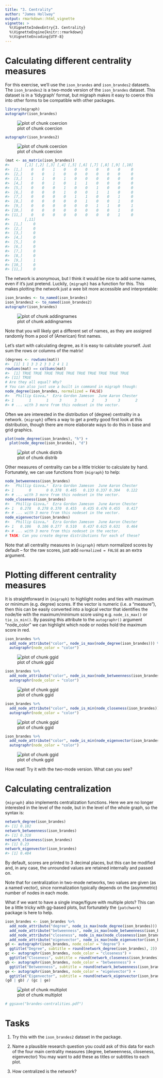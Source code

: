 ```yaml
---
title: "3. Centrality"
author: "James Hollway"
output: rmarkdown::html_vignette
vignette: >
  %\VignetteIndexEntry{3. Centrality}
  %\VignetteEngine{knitr::rmarkdown}
  %\VignetteEncoding{UTF-8}
---
```




# Calculating different centrality measures

For this exercise, we'll use the `ison_brandes` and `ison_brandes2` datasets.
The `ison_brandes2` is a two-mode version of the `ison_brandes` dataset.
This dataset is in a 'tidygraph' format, 
but migraph makes it easy to coerce this into other forms
to be compatible with other packages.


```r
library(migraph)
autographr(ison_brandes)
```

![plot of chunk coercion](teaching/coercion-1.png)

```r
autographr(ison_brandes2)
```

![plot of chunk coercion](teaching/coercion-2.png)

```r
(mat <- as_matrix(ison_brandes))
#>       [,1] [,2] [,3] [,4] [,5] [,6] [,7] [,8] [,9] [,10]
#>  [1,]    0    0    1    0    0    0    0    0    0     0
#>  [2,]    0    0    1    0    0    0    0    0    0     0
#>  [3,]    1    1    0    1    0    0    0    0    0     0
#>  [4,]    0    0    1    0    1    1    0    0    0     0
#>  [5,]    0    0    0    1    0    0    1    0    0     0
#>  [6,]    0    0    0    1    0    0    1    1    0     0
#>  [7,]    0    0    0    0    1    1    0    0    1     0
#>  [8,]    0    0    0    0    0    1    0    0    1     0
#>  [9,]    0    0    0    0    0    0    1    1    0     1
#> [10,]    0    0    0    0    0    0    0    0    1     0
#> [11,]    0    0    0    0    0    0    0    0    1     0
#>       [,11]
#>  [1,]     0
#>  [2,]     0
#>  [3,]     0
#>  [4,]     0
#>  [5,]     0
#>  [6,]     0
#>  [7,]     0
#>  [8,]     0
#>  [9,]     1
#> [10,]     0
#> [11,]     0
```

The network is anonymous, but I think it would be nice to add some names,
even if it's just pretend. 
Luckily, `{migraph}` has a function for this.
This makes plotting the network just a wee bit more accessible and interpretable:


```r
ison_brandes <- to_named(ison_brandes)
ison_brandes2 <- to_named(ison_brandes2)
autographr(ison_brandes)
```

![plot of chunk addingnames](teaching/addingnames-1.png)

Note that you will likely get a different set of names,
as they are assigned randomly from a pool of (American) first names.

Let's start with calculating degree, as it is easy to calculate yourself.
Just sum the rows or columns of the matrix!


```r
(degrees <- rowSums(mat))
#>  [1] 1 1 3 3 2 3 3 2 4 1 1
rowSums(mat) == colSums(mat)
#>  [1] TRUE TRUE TRUE TRUE TRUE TRUE TRUE TRUE TRUE TRUE
#> [11] TRUE
# Are they all equal? Why?
# You can also just use a built in command in migraph though:
node_degree(ison_brandes, normalized = FALSE)
#>   Phillip Giova…¹  Ezra Gordon Jameson  June Aaron Chester
#> 1       1       1     3      3       2     3     3       2
#> # ... with 3 more from this nodeset in the vector.
```

Often we are interested in the distribution of (degree) centrality in a network.
`{migraph}` offers a way to get a pretty good first look at this distribution,
though there are more elaborate ways to do this in base and grid graphics.


```r
plot(node_degree(ison_brandes), "h") +
  plot(node_degree(ison_brandes), "d")
```

![plot of chunk distrib](teaching/distrib-1.png)

Other measures of centrality can be a little trickier to calculate by hand.
Fortunately, we can use functions from `{migraph}` to help:


```r
node_betweenness(ison_brandes)
#>   Phillip Giova…¹  Ezra Gordon Jameson  June Aaron Chester
#> 1       0       0 0.378  0.485   0.133 0.337 0.304   0.122
#> # ... with 3 more from this nodeset in the vector.
node_closeness(ison_brandes)
#>   Phillip Giova…¹  Ezra Gordon Jameson  June Aaron Chester
#> 1   0.278   0.278 0.370  0.455   0.435 0.476 0.455   0.417
#> # ... with 3 more from this nodeset in the vector.
node_eigenvector(ison_brandes)
#>   Phillip Giova…¹  Ezra Gordon Jameson  June Aaron Chester
#> 1   0.106   0.106 0.277  0.510   0.437 0.615 0.631   0.464
#> # ... with 3 more from this nodeset in the vector.
# TASK: Can you create degree distributions for each of these?
```

Note that all centrality measures in `{migraph}` return normalized
scores by default -- 
for the raw scores, just add `normalized = FALSE` as an extra argument.

# Plotting different centrality measures

It is straightforward in `{migraph}` to highlight nodes and ties 
with maximum or minimum (e.g. degree) scores.
If the vector is numeric (i.e. a "measure"),
then this can be easily converted into a logical vector that
identifies the node/tie with the maximum/minimum score using
e.g. `node_is_max()` or `tie_is_min()`.
By passing this attribute to the `autographr()` argument "node_color"
we can highlight which node or nodes hold the maximum score in red.


```r
ison_brandes %>%
  add_node_attribute("color", node_is_max(node_degree(ison_brandes))) %>%
  autographr(node_color = "color")
```

![plot of chunk ggid](teaching/ggid-1.png)

```r
ison_brandes %>%
  add_node_attribute("color", node_is_max(node_betweenness(ison_brandes))) %>%
  autographr(node_color = "color")
```

![plot of chunk ggid](teaching/ggid-2.png)

```r
ison_brandes %>%
  add_node_attribute("color", node_is_min(node_closeness(ison_brandes))) %>%
  autographr(node_color = "color")
```

![plot of chunk ggid](teaching/ggid-3.png)

```r
ison_brandes %>%
  add_node_attribute("color", node_is_min(node_eigenvector(ison_brandes))) %>%
  autographr(node_color = "color")
```

![plot of chunk ggid](teaching/ggid-4.png)

How neat! Try it with the two-mode version.
What can you see?

# Calculating centralization

`{migraph}` also implements centralization functions.
Here we are no longer interested in the level of the node,
but in the level of the whole graph, so the syntax is:


```r
network_degree(ison_brandes)
#> [1] 0.182
network_betweenness(ison_brandes)
#> [1] 0.318
network_closeness(ison_brandes)
#> [1] 0.23
network_eigenvector(ison_brandes)
#> [1] 0.484
```

By default, scores are printed to 3 decimal places,
but this can be modified and, in any case, 
the unrounded values are retained internally and passed on.

Note that for centralization in two-mode networks,
two values are given (as a named vector),
since normalization typically depends on the (asymmetric)
number of nodes in each mode.

What if we want to have a single image/figure with multiple plots?
This can be a little tricky with gg-based plots,
but fortunately the `{patchwork}` package is here to help.


```r
ison_brandes <- ison_brandes %>%
  add_node_attribute("degree", node_is_max(node_degree(ison_brandes))) %>%
  add_node_attribute("betweenness", node_is_max(node_betweenness(ison_brandes))) %>%
  add_node_attribute("closeness", node_is_max(node_closeness(ison_brandes))) %>%
  add_node_attribute("eigenvector", node_is_max(node_eigenvector(ison_brandes)))
gd <- autographr(ison_brandes, node_color = "degree") + 
  ggtitle("Degree", subtitle = round(network_degree(ison_brandes), 2))
gc <- autographr(ison_brandes, node_color = "closeness") + 
  ggtitle("Closeness", subtitle = round(network_closeness(ison_brandes), 2))
gb <- autographr(ison_brandes, node_color = "betweenness") + 
  ggtitle("Betweenness", subtitle = round(network_betweenness(ison_brandes), 2))
ge <- autographr(ison_brandes, node_color = "eigenvector") + 
  ggtitle("Eigenvector", subtitle = round(network_eigenvector(ison_brandes), 2))
(gd | gb) / (gc | ge)
```

![plot of chunk multiplot](teaching/multiplot-1.png)

```r
# ggsave("brandes-centralities.pdf")
```

# Tasks
1. Try this with the `ison_brandes2` dataset in the package.

2. Name a plausible research question you could ask of this data
for each of the four main centrality measures
(degree, betweenness, closeness, eigenvector)
You may want to add these as titles or subtitles to each plot.

3. How centralized is the network?

